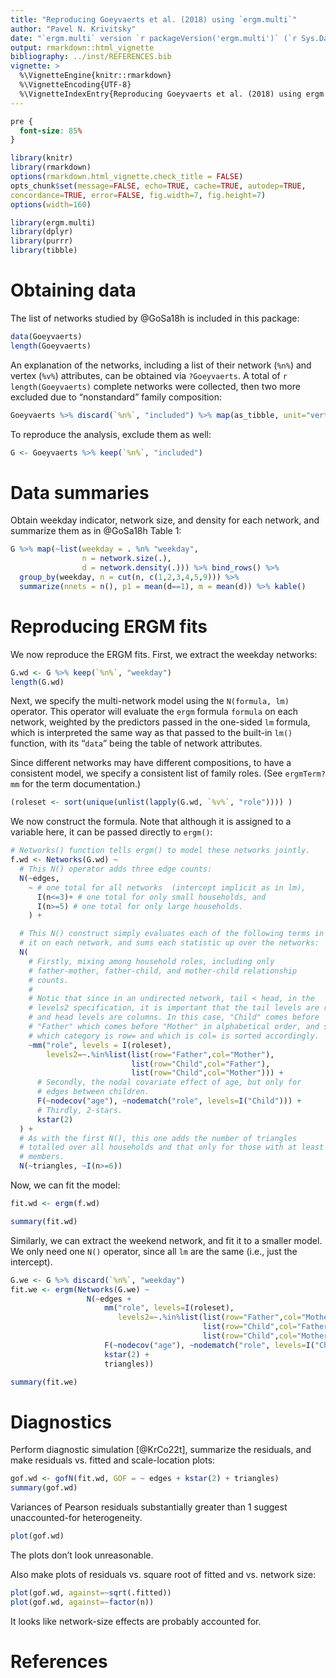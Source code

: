 ```yaml
---
title: "Reproducing Goeyvaerts et al. (2018) using `ergm.multi`"
author: "Pavel N. Krivitsky"
date: "`ergm.multi` version `r packageVersion('ergm.multi')` (`r Sys.Date()`)"
output: rmarkdown::html_vignette
bibliography: ../inst/REFERENCES.bib
vignette: >
  %\VignetteEngine{knitr::rmarkdown}
  %\VignetteEncoding{UTF-8}
  %\VignetteIndexEntry{Reproducing Goeyvaerts et al. (2018) using ergm.multi}
---
```


```css
pre {
  font-size: 85%
}
```

```r
library(knitr)
library(rmarkdown)
options(rmarkdown.html_vignette.check_title = FALSE)
opts_chunk$set(message=FALSE, echo=TRUE, cache=TRUE, autodep=TRUE,
concordance=TRUE, error=FALSE, fig.width=7, fig.height=7)
options(width=160)
```

```r
library(ergm.multi)
library(dplyr)
library(purrr)
library(tibble)
```

# Obtaining data

The list of networks studied by @GoSa18h is included in this package:
```r
data(Goeyvaerts)
length(Goeyvaerts)
```
An explanation of the networks, including a list of their
network (`%n%`) and vertex (`%v%`) attributes, can be obtained via `?Goeyvaerts`.
A total of `r length(Goeyvaerts)` complete networks were collected, then two more excluded due to "nonstandard" family composition:
```r
Goeyvaerts %>% discard(`%n%`, "included") %>% map(as_tibble, unit="vertices")
```

To reproduce the analysis, exclude them as well:
```r
G <- Goeyvaerts %>% keep(`%n%`, "included")
```

# Data summaries

Obtain weekday indicator, network size, and density for each network, and summarize them as in @GoSa18h Table 1:
```r
G %>% map(~list(weekday = . %n% "weekday",
                n = network.size(.),
                d = network.density(.))) %>% bind_rows() %>%
  group_by(weekday, n = cut(n, c(1,2,3,4,5,9))) %>%
  summarize(nnets = n(), p1 = mean(d==1), m = mean(d)) %>% kable()
```

# Reproducing ERGM fits

We now reproduce the ERGM fits. First, we extract the weekday networks:
```r
G.wd <- G %>% keep(`%n%`, "weekday")
length(G.wd)
```

Next, we specify the multi-network model using the `N(formula, lm)` operator. This operator will evaluate the `ergm` formula `formula` on each network, weighted by the predictors passed in the one-sided `lm` formula, which is interpreted the same way as that passed to the built-in `lm()` function, with its "`data`" being the table of network attributes.

Since different networks may have different compositions, to have a consistent model, we specify a consistent list of family roles. (See `ergmTerm?mm` for the term documentation.)

```r
(roleset <- sort(unique(unlist(lapply(G.wd, `%v%`, "role")))) )
```

We now construct the formula. Note that although it is assigned to a variable here, it can be passed directly to `ergm()`:

```r
# Networks() function tells ergm() to model these networks jointly.
f.wd <- Networks(G.wd) ~
  # This N() operator adds three edge counts:
  N(~edges,
    ~ # one total for all networks  (intercept implicit as in lm),
      I(n<=3)+ # one total for only small households, and
      I(n>=5) # one total for only large households.
    ) +

  # This N() construct simply evaluates each of the following terms in
  # it on each network, and sums each statistic up over the networks:
  N(
    # Firstly, mixing among household roles, including only
    # father-mother, father-child, and mother-child relationship
    # counts.
    #
    # Notic that since in an undirected network, tail < head, in the
    # levels2 specification, it is important that the tail levels are rows
    # and head levels are columns. In this case, "Child" comes before
    # "Father" which comes before "Mother" in alphabetical order, and so
    # which category is row= and which is col= is sorted accordingly.
    ~mm("role", levels = I(roleset),
        levels2=~.%in%list(list(row="Father",col="Mother"),
                           list(row="Child",col="Father"),
                           list(row="Child",col="Mother"))) +
      # Secondly, the nodal covariate effect of age, but only for
      # edges between children.
      F(~nodecov("age"), ~nodematch("role", levels=I("Child"))) +
      # Thirdly, 2-stars.
      kstar(2)
  ) +
  # As with the first N(), this one adds the number of triangles
  # totalled over all households and that only for those with at least 6
  # members.
  N(~triangles, ~I(n>=6))
```
Now, we can fit the model:
```r
fit.wd <- ergm(f.wd)
```
```r
summary(fit.wd)
```


Similarly, we can extract the weekend network, and fit it to a smaller model. We only need one `N()` operator, since all `lm` are the same (i.e., just the intercept).
```r
G.we <- G %>% discard(`%n%`, "weekday")
fit.we <- ergm(Networks(G.we) ~
                 N(~edges +
                     mm("role", levels=I(roleset),
                        levels2=~.%in%list(list(row="Father",col="Mother"),
                                           list(row="Child",col="Father"),
                                           list(row="Child",col="Mother"))) +
                     F(~nodecov("age"), ~nodematch("role", levels=I("Child"))) +
                     kstar(2) +
                     triangles))
```
```r
summary(fit.we)
```

# Diagnostics

Perform diagnostic simulation [@KrCo22t], summarize the residuals, and make residuals vs. fitted and scale-location plots:
```r
gof.wd <- gofN(fit.wd, GOF = ~ edges + kstar(2) + triangles)
summary(gof.wd)
```

Variances of Pearson residuals substantially greater than 1 suggest unaccounted-for heterogeneity.

```r
plot(gof.wd)
```

The plots don't look unreasonable.


Also make plots of residuals vs. square root of fitted and vs. network size:
```r
plot(gof.wd, against=~sqrt(.fitted))
plot(gof.wd, against=~factor(n))
```

It looks like network-size effects are probably accounted for.

# References
